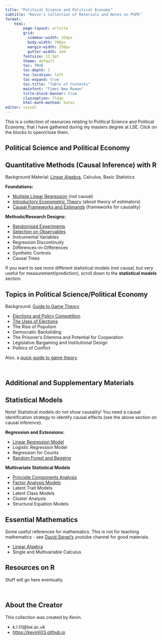 ```yaml
---
title: "Political Science and Political Economy"
subtitle: "Kevin's Collection of Materials and Notes on PSPE"
format:
    html:
        page-layout: article
        grid:
          sidebar-width: 350px
          body-width: 700px
          margin-width: 250px
          gutter-width: 2em
        fontsize: 12.5pt
        theme: default
        toc: TRUE
        toc-depth: 3
        toc-location: left
        toc-expand: true
        toc-title: "Table of Contents"
        mainfont: "Times New Roman"
        title-block-banner: true
        classoption: fleqn
        html-math-method: katex
editor: visual
---
```


This is a collection of resources relating to Political Science and Political Economy, that I have gathered during my masters degree at LSE. Click on the blocks to open/close them.

## Political Science and Political Economy

::: {.callout-tip collapse="false"}
# Quantitative Methods (Causal Inference) with R

Background Material: [Linear Algebra](https://politicalscience.github.io/maths/1.html), Calculus, Basic Statistics

**Foundations:**

-   [Multiple Linear Regression](https://politicalscience.github.io/regression/1.html) (not causal)
-   [Introductory Econometric Theory](https://politicalscience.github.io/causal/0.html) (about theory of estimators)
-   [Causal Frameworks and Estimands](https://politicalscience.github.io/causal/1.html) (frameworks for causality)

**Methods/Research Designs:**

-   [Randomised Experiments](https://politicalscience.github.io/causal/2.html)
-   [Selection on Observables](https://politicalscience.github.io/causal/3.html)
-   Instrumental Variables
-   Regression Discontinuity
-   Differences-in-Differences
-   Synthetic Controls
-   Causal Trees

If you want to see more different statistical models (not causal, but very useful for measurement/prediction), scroll down to the **statistical models** section.
:::

::: {.callout-tip collapse="false"}
# Topics in Political Science/Political Economy

Background: [Guide to Game Theory](https://politicalscience.github.io/topics/0.html)

-   [Elections and Policy Competition](https://politicalscience.github.io/topics/1.html)
-   [The Uses of Elections](https://politicalscience.github.io/topics/2.html)
-   The Rise of Populism
-   Democratic Backsliding
-   The Prisoner's Dilemma and Potential for Cooperation
-   Legislative Bargaining and Institutional Design
-   Politics of Conflict
:::

Also, a [quick guide to game theory](https://politicalscience.github.io/topics/0.html).

<br />

## Additional and Supplementary Materials

::: {.callout-note collapse="true"}
## Statistical Models

Note! Statistical models do not show causality! You need a causal identification strategy to identify causal effects (see the above section on causal inference).

**Regression and Extensions:**

-   [Linear Regression Model](https://politicalscience.github.io/regression/1.html)
-   Logistic Regression Model
-   Regression for Counts
-   [Random Forest and Bagging](https://politicalscience.github.io/regression/4.html)

**Multivariate Statistical Models**

-   [Principle Components Analysis](https://politicalscience.github.io/multivariate/1.html)
-   [Factor Analysis Models](https://politicalscience.github.io/multivariate/2.html)
-   Latent Trait Models
-   Latent Class Models
-   Cluster Analysis
-   Structural Equation Models
:::

::: {.callout-note collapse="true"}
## Essential Mathematics

Some useful references for mathematics. This is not for teaching mathematics - see [David Siegel's](https://www.youtube.com/@DaveASiegel/playlists) youtube channel for good materials.

-   [Linear Algebra](https://politicalscience.github.io/maths/1.html)
-   Single and Multivariable Calculus
:::

::: {.callout-note collapse="true"}
## Resources on R

Stuff will go here eventually.
:::

<br />

## About the Creator

This collection was created by Kevin.

-   k.l.li1\@lse.ac.uk
-   <https://kevinli03.github.io>
